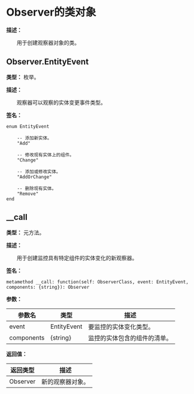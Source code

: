 # Observer的类对象

**描述：**

&emsp;&emsp;用于创建观察器对象的类。

## Observer.EntityEvent

**类型：** 枚举。

**描述：**

&emsp;&emsp;观察器可以观察的实体变更事件类型。

**签名：**
```tl
enum EntityEvent

	-- 添加新实体。
	"Add"

	-- 修改现有实体上的组件。
	"Change"

	-- 添加或修改实体。
	"AddOrChange"

	-- 删除现有实体。
	"Remove"
end
```

## __call

**类型：** 元方法。

**描述：**

&emsp;&emsp;用于创建监控具有特定组件的实体变化的新观察器。

**签名：**
```tl
metamethod __call: function(self: ObserverClass, event: EntityEvent, components: {string}): Observer
```

**参数：**

| 参数名 | 类型 | 描述 |
| --- | --- | --- |
| event | EntityEvent | 要监控的实体变化类型。 |
| components | \{string} | 监控的实体包含的组件的清单。 |

**返回值：**

| 返回类型 | 描述 |
| --- | --- |
| Observer | 新的观察器对象。 |